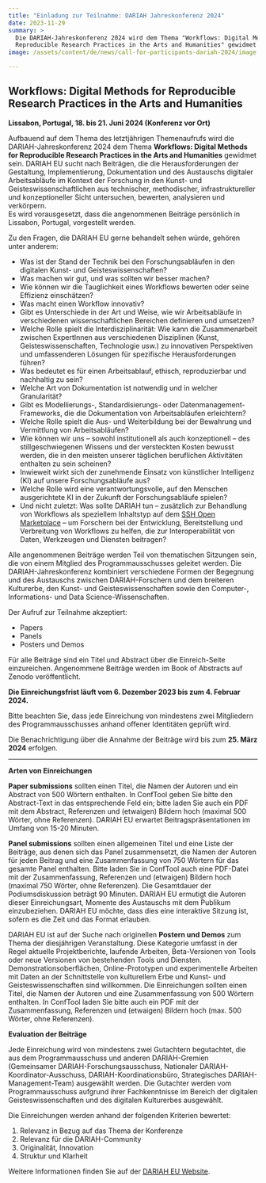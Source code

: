 ```yaml
---
title: "Einladung zur Teilnahme: DARIAH Jahreskonferenz 2024"
date: 2023-11-29
summary: >
  Die DARIAH-Jahreskonferenz 2024 wird dem Thema "Workflows: Digital Methods for
  Reproducible Research Practices in the Arts and Humanities" gewidmet sein.
image: /assets/content/de/news/call-for-participants-dariah-2024/image.png

---
```


## Workflows: Digital Methods for Reproducible Research Practices in the Arts and Humanities

**Lissabon, Portugal, 18. bis 21. Juni 2024 (Konferenz vor Ort)**

Aufbauend auf dem Thema des letztjährigen Themenaufrufs wird die DARIAH-Jahreskonferenz 2024 dem Thema **Workflows: Digital Methods for Reproducible Research Practices in the Arts and Humanities** gewidmet sein. DARIAH EU sucht nach Beiträgen, die die Herausforderungen der Gestaltung, Implementierung, Dokumentation und des Austauschs digitaler Arbeitsabläufe im Kontext der Forschung in den Kunst- und Geisteswissenschaftlichen aus technischer, methodischer, infrastruktureller und konzeptioneller Sicht untersuchen, bewerten, analysieren und verkörpern.\
Es wird vorausgesetzt, dass die angenommenen Beiträge persönlich in Lissabon, Portugal, vorgestellt werden.

Zu den Fragen, die DARIAH EU gerne behandelt sehen würde, gehören unter anderem:

* Was ist der Stand der Technik bei den Forschungsabläufen in den digitalen Kunst- und Geisteswissenschaften?
* Was machen wir gut, und was sollten wir besser machen?
* Wie können wir die Tauglichkeit eines Workflows bewerten oder seine Effizienz einschätzen?
* Was macht einen Workflow innovativ?
* Gibt es Unterschiede in der Art und Weise, wie wir Arbeitsabläufe in verschiedenen wissenschaftlichen Bereichen definieren und umsetzen?
* Welche Rolle spielt die Interdisziplinarität: Wie kann die Zusammenarbeit zwischen ExpertInnen aus verschiedenen Disziplinen (Kunst, Geisteswissenschaften, Technologie usw.) zu innovativen Perspektiven und umfassenderen Lösungen für spezifische Herausforderungen führen?
* Was bedeutet es für einen Arbeitsablauf, ethisch, reproduzierbar und nachhaltig zu sein?
* Welche Art von Dokumentation ist notwendig und in welcher Granularität?
* Gibt es Modellierungs-, Standardisierungs- oder Datenmanagement-Frameworks, die die Dokumentation von Arbeitsabläufen erleichtern?
* Welche Rolle spielt die Aus- und Weiterbildung bei der Bewahrung und Vermittlung von Arbeitsabläufen?
* Wie können wir uns – sowohl institutionell als auch konzeptionell – des stillgeschwiegenen Wissens und der versteckten Kosten bewusst werden, die in den meisten unserer täglichen beruflichen Aktivitäten enthalten zu sein scheinen?
* Inwieweit wirkt sich der zunehmende Einsatz von künstlicher Intelligenz (KI) auf unsere Forschungsabläufe aus?
* Welche Rolle wird eine verantwortungsvolle, auf den Menschen ausgerichtete KI in der Zukunft der Forschungsabläufe spielen?
* Und nicht zuletzt: Was sollte DARIAH tun – zusätzlich zur Behandlung von Workflows als speziellem Inhaltstyp auf dem [SSH Open Marketplace](https://marketplace.sshopencloud.eu/search?categories=workflow) – um Forschern bei der Entwicklung, Bereitstellung und Verbreitung von Workflows zu helfen, die zur Interoperabilität von Daten, Werkzeugen und Diensten beitragen?

Alle angenommenen Beiträge werden Teil von thematischen Sitzungen sein, die von einem Mitglied des Programmausschusses geleitet werden. Die DARIAH-Jahreskonferenz kombiniert verschiedene Formen der Begegnung und des Austauschs zwischen DARIAH-Forschern und dem breiteren Kulturerbe, den Kunst- und Geisteswissenschaften sowie den Computer-, Informations- und Data Science-Wissenschaften.

Der Aufruf zur Teilnahme akzeptiert:

* Papers
* Panels
* Posters und Demos

Für alle Beiträge sind ein Titel und Abstract über die Einreich-Seite einzureichen. Angenommene Beiträge werden im Book of Abstracts auf Zenodo veröffentlicht.

**Die Einreichungsfrist läuft vom 6. Dezember 2023 bis zum 4. Februar 2024.**

Bitte beachten Sie, dass jede Einreichung von mindestens zwei Mitgliedern des Programmausschusses anhand offener Identitäten geprüft wird.

Die Benachrichtigung über die Annahme der Beiträge wird bis zum **25. März 2024** erfolgen.

***

**Arten von Einreichungen**

**Paper submissions** sollten einen Titel, die Namen der Autoren und ein Abstract von 500 Wörtern enthalten. In ConfTool geben Sie bitte den Abstract-Text in das entsprechende Feld ein; bitte laden Sie auch ein PDF mit dem Abstract, Referenzen und (etwaigen) Bildern hoch (maximal 500 Wörter, ohne Referenzen). DARIAH EU erwartet Beitragspräsentationen im Umfang von 15-20 Minuten.

**Panel submissions** sollten einen allgemeinen Titel und eine Liste der Beiträge, aus denen sich das Panel zusammensetzt, die Namen der Autoren für jeden Beitrag und eine Zusammenfassung von 750 Wörtern für das gesamte Panel enthalten. Bitte laden Sie in ConfTool auch eine PDF-Datei mit der Zusammenfassung, Referenzen und (etwaigen) Bildern hoch (maximal 750 Wörter, ohne Referenzen). Die Gesamtdauer der Podiumsdiskussion beträgt 90 Minuten. DARIAH EU ermutigt die Autoren dieser Einreichungsart, Momente des Austauschs mit dem Publikum einzubeziehen. DARIAH EU möchte, dass dies eine interaktive Sitzung ist, sofern es die Zeit und das Format erlauben.

DARIAH EU ist auf der Suche nach originellen **Postern und Demos** zum Thema der diesjährigen Veranstaltung. Diese Kategorie umfasst in der Regel aktuelle Projektberichte, laufende Arbeiten, Beta-Versionen von Tools oder neue Versionen von bestehenden Tools und Diensten. Demonstrationsoberflächen, Online-Prototypen und experimentelle Arbeiten mit Daten an der Schnittstelle von kulturellem Erbe und Kunst- und Geisteswissenschaften sind willkommen. Die Einreichungen sollten einen Titel, die Namen der Autoren und eine Zusammenfassung von 500 Wörtern enthalten. In ConfTool laden Sie bitte auch ein PDF mit der Zusammenfassung, Referenzen und (etwaigen) Bildern hoch (max. 500 Wörter, ohne Referenzen).

**Evaluation der Beiträge**

Jede Einreichung wird von mindestens zwei Gutachtern begutachtet, die aus dem Programmausschuss und anderen DARIAH-Gremien (Gemeinsamer DARIAH-Forschungsausschuss, Nationaler DARIAH-Koordinator-Ausschuss, DARIAH-Koordinationsbüro, Strategisches DARIAH-Management-Team) ausgewählt werden. Die Gutachter werden vom Programmausschuss aufgrund ihrer Fachkenntnisse im Bereich der digitalen Geisteswissenschaften und des digitalen Kulturerbes ausgewählt.

Die Einreichungen werden anhand der folgenden Kriterien bewertet:

1. Relevanz in Bezug auf das Thema der Konferenze
2. Relevanz für die DARIAH-Community
3. Originalität, Innovation
4. Struktur und Klarheit

Weitere Informationen finden Sie auf der [DARIAH EU Website](https://annualevent.dariah.eu/call-for-participants/).
